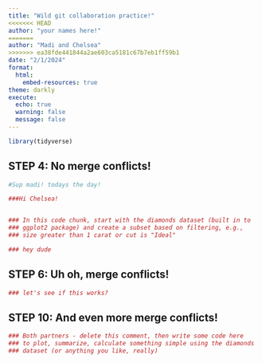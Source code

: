 ```yaml
---
title: "Wild git collaboration practice!"
<<<<<<< HEAD
author: "your names here!"
=======
author: "Madi and Chelsea"
>>>>>>> ea38fde441844a2ae603ca5181c67b7eb1ff59b1
date: "2/1/2024"
format: 
  html:
    embed-resources: true
theme: darkly
execute:
  echo: true
  warning: false
  message: false
---
```


```r
library(tidyverse)
```

## STEP 4: No merge conflicts!

```r
#Sup madi! todays the day!
```

```r
###Hi Chelsea!


### In this code chunk, start with the diamonds dataset (built in to
### ggplot2 package) and create a subset based on filtering, e.g., 
### size greater than 1 carat or cut is "Ideal"

### hey dude
```

## STEP 6: Uh oh, merge conflicts!

```r
### let's see if this works?
```

## STEP 10: And even more merge conflicts!

```r
### Both partners - delete this comment, then write some code here
### to plot, summarize, calculate something simple using the diamonds
### dataset (or anything you like, really)
```
